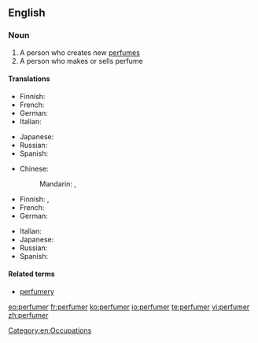 ==English==

===Noun===
{{en-noun}}

# A person who creates new [[perfume]]s
# A person who makes or sells perfume

====Translations====
{{trans-top|person who creates new perfumes}}
* Finnish: {{t|fi|parfymisti}}
* French: {{t+|fr|parfumeur|m}}
* German: {{t|de|Parfümeur|m}}
* Italian: {{t-|it|profumiere|m}}
{{trans-mid}}
* Japanese: {{t|ja|パフューマー|tr=pafyūmā|sc=Jpan}}
* Russian: {{t|ru|парфюмер|m|tr=parfjumér|sc=Cyrl}}
* Spanish: {{t|es|perfumista|m}}
{{trans-bottom}}

{{trans-top|person who makes or sells perfume}}
* Chinese:
*: Mandarin: {{qualifier|manufacturer}} {{t|zh|香水製造商|tr=xiāngshuǐ zhìzàoshāng|sc=Hani}}, {{qualifier|seller}} {{t|zh|售香水者|tr=shòu xiāngshuǐ zhě|sc=Hani}}
* Finnish: {{t|fi|hajuvesimyyjä}}, {{t|fi|parfymisti}}
* French: {{t+|fr|parfumeur|m}}
* German: {{t|de|Parfümeur|m}}
{{trans-mid}}
* Italian: {{t-|it|profumiere|m}}
* Japanese: {{t|ja|パフューマー|tr=pafyūmā|sc=Jpan}}
* Russian: {{t|ru|парфюмер|m|tr=parfjumér|sc=Cyrl}}
* Spanish: {{t|es|perfumista|m}}
{{trans-bottom}}

====Related terms====
* [[perfumery]]

[[Category:en:Occupations]]

[[eo:perfumer]]
[[fr:perfumer]]
[[ko:perfumer]]
[[io:perfumer]]
[[te:perfumer]]
[[vi:perfumer]]
[[zh:perfumer]]